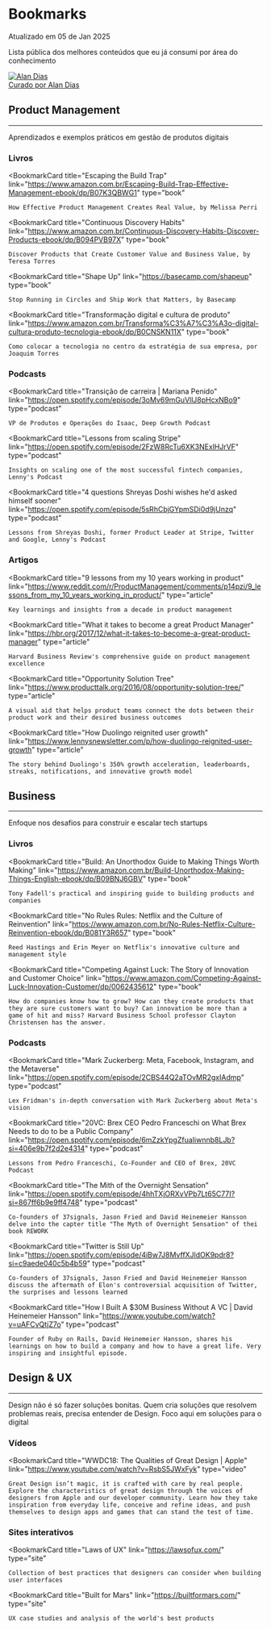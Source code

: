 
<div className="post-layout">

# Bookmarks

<div className="update-date">
Atualizado em 05 de Jan 2025
</div>

Lista pública dos melhores conteúdos que eu já consumi por área do conhecimento

<a className="post-badge" href="/">
    <img src={profilePic} alt="Alan Dias" className="post-badge__img" />
    <div className="post-badge__content">
        <span className="post-badge__label">Curado por</span>
        <span className="post-badge__name">Alan Dias</span>
    </div>
</a>

## Product Management

<hr />

Aprendizados e exemplos práticos em gestão de produtos digitais

### Livros

<BookmarkCard 
    title="Escaping the Build Trap"
    link="https://www.amazon.com.br/Escaping-Build-Trap-Effective-Management-ebook/dp/B07K3QBWG1"
    type="book"
>
    How Effective Product Management Creates Real Value, by Melissa Perri
</BookmarkCard>

<BookmarkCard 
    title="Continuous Discovery Habits"
    link="https://www.amazon.com.br/Continuous-Discovery-Habits-Discover-Products-ebook/dp/B094PVB97X"
    type="book"
>
    Discover Products that Create Customer Value and Business Value, by Teresa Torres
</BookmarkCard>

<BookmarkCard 
    title="Shape Up"
    link="https://basecamp.com/shapeup"
    type="book"
>
    Stop Running in Circles and Ship Work that Matters, by Basecamp
</BookmarkCard>

<BookmarkCard 
    title="Transformação digital e cultura de produto"
    link="https://www.amazon.com.br/Transforma%C3%A7%C3%A3o-digital-cultura-produto-tecnologia-ebook/dp/B0CNSKN11X"
    type="book"
>
    Como colocar a tecnologia no centro da estratégia de sua empresa, por Joaquim Torres
</BookmarkCard>

### Podcasts

<BookmarkCard 
    title="Transição de carreira | Mariana Penido"
    link="https://open.spotify.com/episode/3oMv69mGuVllJ8pHcxNBo9"
    type="podcast"
>
    VP de Produtos e Operações do Isaac, Deep Growth Podcast
</BookmarkCard>

<BookmarkCard 
    title="Lessons from scaling Stripe"
    link="https://open.spotify.com/episode/2FzW8RcTu6XK3NExlHJrVF"
    type="podcast"
>
    Insights on scaling one of the most successful fintech companies, Lenny's Podcast
</BookmarkCard>

<BookmarkCard 
    title="4 questions Shreyas Doshi wishes he'd asked himself sooner"
    link="https://open.spotify.com/episode/5sRhCbjGYpmSDi0d9jUnzq"
    type="podcast"
>
    Lessons from Shreyas Doshi, former Product Leader at Stripe, Twitter and Google, Lenny's Podcast
</BookmarkCard>

### Artigos

<BookmarkCard 
    title="9 lessons from my 10 years working in product"
    link="https://www.reddit.com/r/ProductManagement/comments/p14pzi/9_lessons_from_my_10_years_working_in_product/"
    type="article"
>
    Key learnings and insights from a decade in product management
</BookmarkCard>

<BookmarkCard 
    title="What it takes to become a great Product Manager"
    link="https://hbr.org/2017/12/what-it-takes-to-become-a-great-product-manager"
    type="article"
>
    Harvard Business Review's comprehensive guide on product management excellence
</BookmarkCard>

<BookmarkCard 
    title="Opportunity Solution Tree"
    link="https://www.producttalk.org/2016/08/opportunity-solution-tree/"
    type="article"
>
    A visual aid that helps product teams connect the dots between their product work and their desired business outcomes
</BookmarkCard>

<BookmarkCard 
    title="How Duolingo reignited user growth"
    link="https://www.lennysnewsletter.com/p/how-duolingo-reignited-user-growth"
    type="article"
>
    The story behind Duolingo's 350% growth acceleration, leaderboards, streaks, notifications, and innovative growth model
</BookmarkCard>

## Business

---

Enfoque nos desafios para construir e escalar tech startups

### Livros

<BookmarkCard 
    title="Build: An Unorthodox Guide to Making Things Worth Making"
    link="https://www.amazon.com.br/Build-Unorthodox-Making-Things-English-ebook/dp/B09BNJ6GBV"
    type="book"
>
    Tony Fadell's practical and inspiring guide to building products and companies
</BookmarkCard>

<BookmarkCard 
    title="No Rules Rules: Netflix and the Culture of Reinvention"
    link="https://www.amazon.com.br/No-Rules-Netflix-Culture-Reinvention-ebook/dp/B081Y3R657"
    type="book"
>
    Reed Hastings and Erin Meyer on Netflix's innovative culture and management style
</BookmarkCard>

<BookmarkCard 
    title="Competing Against Luck: The Story of Innovation and Customer Choice"
    link="https://www.amazon.com/Competing-Against-Luck-Innovation-Customer/dp/0062435612"
    type="book"
>
    How do companies know how to grow? How can they create products that they are sure customers want to buy? Can innovation be more than a game of hit and miss? Harvard Business School professor Clayton Christensen has the answer.
</BookmarkCard>

### Podcasts

<BookmarkCard 
    title="Mark Zuckerberg: Meta, Facebook, Instagram, and the Metaverse"
    link="https://open.spotify.com/episode/2CBS44Q2aTOvMR2gxIAdmp"
    type="podcast"
>
    Lex Fridman's in-depth conversation with Mark Zuckerberg about Meta's vision
</BookmarkCard>

<BookmarkCard 
    title="20VC: Brex CEO Pedro Franceschi on What Brex Needs to do to be a Public Company"
    link="https://open.spotify.com/episode/6mZzkYpgZfuaIiwnnb8LJb?si=406e9b7f2d2e4314"
    type="podcast"
>
    Lessons from Pedro Franceschi, Co-Founder and CEO of Brex, 20VC Podcast
</BookmarkCard>

<BookmarkCard 
    title="The Mith of the Overnight Sensation"
    link="https://open.spotify.com/episode/4hhTXjORXvVPb7Lt65C77I?si=867ff6b9e9ff4748"
    type="podcast"
>
    Co-founders of 37signals, Jason Fried and David Heinemeier Hansson delve into the capter title "The Myth of Overnight Sensation" of thei book REWORK
</BookmarkCard>

<BookmarkCard 
    title="Twitter is Still Up"
    link="https://open.spotify.com/episode/4iBw7J8MvffXJldOK9pdr8?si=c9aede040c5b4b59"
    type="podcast"
>
    Co-founders of 37signals, Jason Fried and David Heinemeier Hansson discuss the aftermath of Elon's controversial acquisition of Twitter, the surprises and lessons learned
</BookmarkCard>

<BookmarkCard 
    title="How I Built A $30M Business Without A VC | David Heinemeier Hansson"
    link="https://www.youtube.com/watch?v=uAFCvQtjZ7o"
    type="podcast"
>
    Founder of Ruby on Rails, David Heinemeier Hansson, shares his learnings on how to build a company and how to have a great life. Very inspiring and insightful episode.
</BookmarkCard>

## Design & UX

---

Design não é só fazer soluções bonitas. Quem cria soluções que resolvem problemas reais, precisa entender de Design. Foco aqui em soluções para o digital

### Vídeos

<BookmarkCard 
    title="WWDC18: The Qualities of Great Design | Apple"
    link="https://www.youtube.com/watch?v=RsbS5JWxFyk"
    type="video"
>
    Great Design isn’t magic, it is crafted with care by real people. Explore the characteristics of great design through the voices of designers from Apple and our developer community. Learn how they take inspiration from everyday life, conceive and refine ideas, and push themselves to design apps and games that can stand the test of time.
</BookmarkCard>

### Sites interativos

<BookmarkCard 
    title="Laws of UX"
    link="https://lawsofux.com/"
    type="site"
>
    Collection of best practices that designers can consider when building user interfaces
</BookmarkCard>

<BookmarkCard 
    title="Built for Mars"
    link="https://builtformars.com/"
    type="site"
>
    UX case studies and analysis of the world's best products
</BookmarkCard>

</div>
